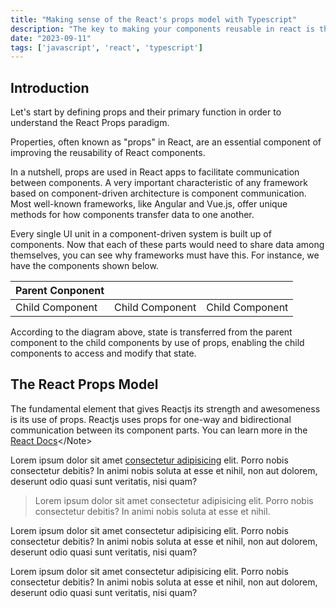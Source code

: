 ```yaml
---
title: "Making sense of the React's props model with Typescript"
description: "The key to making your components reusable in react is the react props model. This post will teach you how to manage the many prop uses in your component and create scalable React apps."
date: "2023-09-11"
tags: ['javascript', 'react', 'typescript']
---
```


## Introduction
<p className='lead'>
Let's start by defining props and their primary function in order to understand the React Props paradigm. 
</p>
<p>Properties, often known as "props" in React, are an essential component of improving the reusability of React components.</p>

In a nutshell, props are used in React apps to facilitate communication between components. A very important characteristic of any framework based on component-driven architecture is component communication. Most well-known frameworks, like Angular and Vue.js, offer unique methods for how components transfer data to one another.

Every single UI unit in a component-driven system is built up of components. Now that each of these parts would need to share data among themselves, you can see why frameworks must have this. 
For instance, we have the components shown below.


| Parent  Conponent                |              |                    |
| ----------------------- | ------------ | ------------------ |
| Child Component         | Child Component  | Child Component|

According to the diagram above, state is transferred from the parent component to the child components by use of props, enabling the child components to access and modify that state.

## The React Props Model

<Note emoji="💡">The fundamental element that gives Reactjs its strength and awesomeness is its use of props. Reactjs uses props for one-way and bidirectional communication between its component parts. You can learn more in the [React Docs]('https://react.dev/learn/passing-props-to-a-component')</Note>

Lorem ipsum dolor sit amet [consectetur adipisicing](/) elit. Porro nobis consectetur debitis? In animi nobis soluta at esse et nihil, non aut dolorem, deserunt odio quasi sunt veritatis, nisi quam?

> Lorem ipsum dolor sit amet consectetur adipisicing elit. Porro nobis consectetur debitis? In animi nobis soluta at esse et nihil.

Lorem ipsum dolor sit amet consectetur adipisicing elit. Porro nobis consectetur debitis? In animi nobis soluta at esse et nihil, non aut dolorem, deserunt odio quasi sunt veritatis, nisi quam?

Lorem ipsum dolor sit amet consectetur adipisicing elit. Porro nobis consectetur debitis? In animi nobis soluta at esse et nihil, non aut dolorem, deserunt odio quasi sunt veritatis, nisi quam?
